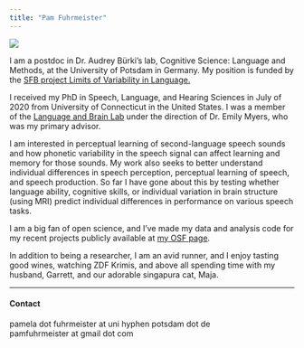 ```yaml
---
title: "Pam Fuhrmeister"
---
```



![](fuhrmeister.jpg)

I am a postdoc in Dr. Audrey Bürki's lab, Cognitive Science: Language and Methods, at the University of Potsdam in Germany. My position is funded by the [SFB project Limits of Variability in Language.](https://www.uni-potsdam.de/de/sfb1287/uebersicht)

I received my PhD in Speech, Language, and Hearing Sciences in July of 2020 from University of Connecticut in the United States. I was a member of the [Language and Brain Lab](https://myerslab.uconn.edu) under the direction of Dr. Emily Myers, who was my primary advisor.

<!-- Broadly, I'm interested in how we speak and how we understand other people when they speak. Everyday conversations usually feel pretty effortless, so we may not notice all the work our brains are doing to allow us to speak and comprehend what others are saying. However, speaking and listening are actually complex processes, and we still have a lot to learn about how they work. -->

I am interested in perceptual learning of second-language speech sounds and how phonetic variability in the speech signal can affect learning and memory for those sounds. My work also seeks to better understand individual differences in speech perception, perceptual learning of speech, and speech production. So far I have gone about this by testing whether language ability, cognitive skills, or individual variation in brain structure (using MRI) predict individual differences in performance on various speech tasks.

I am a big fan of open science, and I've made my data and analysis code for my recent projects publicly available at [my OSF page](https://osf.io/m5ezq/).

In addition to being a researcher, I am an avid runner, and I enjoy tasting good wines, watching ZDF Krimis, and above all spending time with my husband, Garrett, and our adorable singapura cat, Maja.

---
#### Contact

pamela dot fuhrmeister at uni hyphen potsdam dot de  
pamfuhrmeister at gmail dot com
